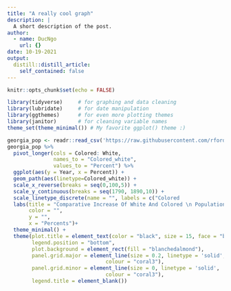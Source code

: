 ```yaml
---
title: "A really cool graph"
description: |
  A short description of the post.
author:
  - name: DucNgo
    url: {}
date: 10-19-2021
output:
  distill::distill_article:
    self_contained: false
---
```


```r
knitr::opts_chunk$set(echo = FALSE)
```


```r
library(tidyverse)     # for graphing and data cleaning
library(lubridate)     # for date manipulation
library(ggthemes)      # for even more plotting themes
library(janitor)       # for cleaning variable names
theme_set(theme_minimal()) # My favorite ggplot() theme :)
```

```r
georgia_pop <- readr::read_csv('https://raw.githubusercontent.com/rfordatascience/tidytuesday/master/data/2021/2021-02-16/georgia_pop.csv')
georgia_pop %>% 
  pivot_longer(cols = Colored: White, 
               names_to = "Colored_white",
               values_to = "Percent") %>% 
  ggplot(aes(y = Year, x = Percent)) + 
  geom_path(aes(linetype=Colored_white)) + 
  scale_x_reverse(breaks = seq(0,100,5)) + 
  scale_y_continuous(breaks = seq(1790, 1890,10)) + 
  scale_linetype_discrete(name = "", labels = c("Colored                                                                                                           ", "White")) + 
  labs(title = "Comparative Increase Of White And Colored \n Population Of Georgia",
       color = "",
       y = "", 
       x = "Percents")+ 
  theme_minimal() + 
  theme(plot.title = element_text(color = "black", size = 15, face = "bold", hjust = 0.5),
        legend.position = "bottom", 
        plot.background = element_rect(fill = "blanchedalmond"),
        panel.grid.major = element_line(size = 0.2, linetype = 'solid',
                                colour = "coral3"),
        panel.grid.minor = element_line(size = 0, linetype = 'solid',
                                colour = "coral3"),
        legend.title = element_blank()) 
```




